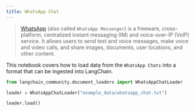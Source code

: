 ```yaml
---
title: WhatsApp Chat
---
```


>[WhatsApp](https://www.whatsapp.com/) (also called `WhatsApp Messenger`) is a freeware, cross-platform, centralized instant messaging (IM) and voice-over-IP (VoIP) service. It allows users to send text and voice messages, make voice and video calls, and share images, documents, user locations, and other content.

This notebook covers how to load data from the `WhatsApp Chats` into a format that can be ingested into LangChain.


```python
from langchain_community.document_loaders import WhatsAppChatLoader
```


```python
loader = WhatsAppChatLoader("example_data/whatsapp_chat.txt")
```


```python
loader.load()
```
